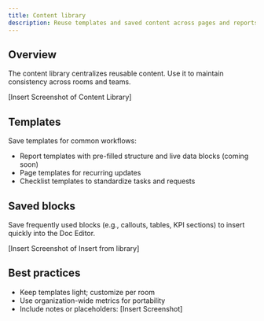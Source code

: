 ```yaml
---
title: Content library
description: Reuse templates and saved content across pages and reports. Keep branding and structure consistent.
---
```



## Overview

The content library centralizes reusable content. Use it to maintain consistency across rooms and teams.

<DevOnly>[Insert Screenshot of Content Library]</DevOnly>

## Templates

Save templates for common workflows:

- Report templates with pre-filled structure and live data blocks (coming soon)
- Page templates for recurring updates
- Checklist templates to standardize tasks and requests

## Saved blocks

Save frequently used blocks (e.g., callouts, tables, KPI sections) to insert quickly into the Doc Editor.

<DevOnly>[Insert Screenshot of Insert from library]</DevOnly>

## Best practices

- Keep templates light; customize per room
- Use organization-wide metrics for portability
- Include notes or placeholders: [Insert Screenshot]

